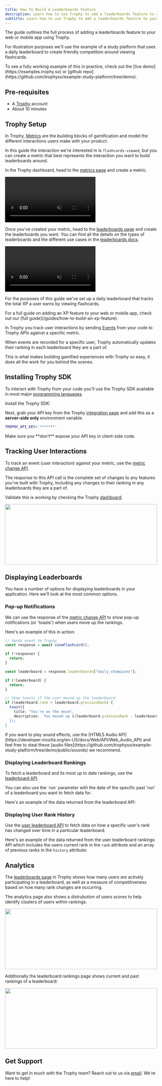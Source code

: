 ```yaml
---
title: How To Build A Leaderboards Feature
description: Learn how to use Trophy to add a leaderboards feature to your web or mobile app.
subtitle: Learn how to use Trophy to add a leaderboards feature to your web or mobile app.
---
```



The guide outlines the full process of adding a leaderboards feature to your web or mobile app using Trophy.

For illustration purposes we'll use the example of a study platform that uses a daily leaderboard to create friendly competition around viewing flashcards.

<Tip>
  To see a fully working example of this in practice, check out the [live
  demo](https://examples.trophy.so) or [github
  repo](https://github.com/trophyso/example-study-platform/tree/demo).
</Tip>

## Pre-requisites

- A [Trophy](https://app.trophy.so/sign-up) account
- About 10 minutes

## Trophy Setup

In Trophy, [Metrics](/platform/metrics) are the building blocks of gamification and model the different interactions users make with your product.

In this guide the interaction we're interested in is `flashcards-viewed`, but you can create a metric that best represents the interaction you want to build leaderboards around.

In the Trophy dashboard, head to the [metrics page](https://app.trophy.so/metrics) and create a metric.

<Frame>
  <video
    autoPlay
    muted
    loop
    playsInline
    className="w-full aspect-video"
    src="../assets/guides/achievements-feature/create_new_metric.mp4"
  ></video>
</Frame>

Once you've created your metric, head to the [leaderboards page](https://app.trophy.so/leaderboards) and create the leaderboards you want. You can find all the details on the types of leaderboards and the different use cases in the [leaderboards docs](/platform/leaderboards).

<Frame>
  <video
    autoPlay
    muted
    loop
    playsInline
    className="w-full aspect-video"
    src="../assets/guides/leaderboards-feature/creating_leaderboards.mp4"
  ></video>
</Frame>

For the purposes of this guide we've set up a daily leaderboard that tracks the total XP a user earns by viewing flashcards.

<Tip>
  For a full guide on adding an XP feature to your web or mobile app, check out
  our [full guide](/guides/how-to-build-an-xp-feature).
</Tip>

In Trophy you track user interactions by sending [Events](/platform/events) from your code to Trophy APIs against a specific metric.

When events are recorded for a specific user, Trophy automatically updates their ranking in each leaderboard they are a part of.

This is what makes building gamified experiences with Trophy so easy, it does all the work for you behind the scenes.

## Installing Trophy SDK

To interact with Trophy from your code you'll use the Trophy SDK available in most major [programming languages](/api-reference/client-libraries).

Install the Trophy SDK:

<SDKInstallCommand />

Next, grab your API key from the Trophy [integration page](https://app.trophy.so/integration) and add this as a **server-side only** environment variable.

```bash
TROPHY_API_KEY='*******'
```

<Warning>
  Make sure you **don't** expose your API key in client-side code.
</Warning>

## Tracking User Interactions

To track an event (user interaction) against your metric, use the [metric change API](/api-reference/endpoints/metrics/send-a-metric-change-event).

<MetricChangeRequestBlock />

The response to this API call is the complete set of changes to any features you've built with Trophy, including any changes to their ranking in any leaderboards they are a part of.

<MetricChangeResponseBlock />

Validate this is working by checking the Trophy [dashboard](https://app.trophy.so).

<Frame>
  <img
    height="200"
    width="100%"
    noZoom
    src="../assets/guides/achievements-feature/top-users.png"
  />
</Frame>

## Displaying Leaderboards

You have a number of options for displaying leaderboards in your application. Here we'll look at the most common options.

### Pop-up Notifications

We can use the response of the [metric change API](/api-reference/endpoints/metrics/send-a-metric-change-event) to show pop-up notifications (or 'toasts') when users move up the rankings.

Here's an example of this in action:

```ts Leaderboard Rank Up Pop-up
// Sends event to Trophy
const response = await viewFlashcard();

if (!response) {
  return;
}

const leaderboard = response.leaderboards["daily_champions"];

if (!leaderboard) {
  return;
}

// Show toasts if the user moved up the leaderboard
if (leaderboard.rank > leaderboard.previousRank) {
  toast({
    title: "You're on the move!,
    description: `You moved up ${leaderboard.previousRank - leaderboard.rank} places!,
  });
}
```

<Tip>
  If you want to play sound effects, use the [HTML5 Audio
  API](https://developer.mozilla.org/en-US/docs/Web/API/Web_Audio_API) and feel
  free to steal these [audio
  files](https://github.com/trophyso/example-study-platform/tree/demo/public/sounds)
  we recommend.
</Tip>

### Displaying Leaderboard Rankings

To fetch a leaderboard and its most up to date rankings, use the [leaderboard API](/api-reference/endpoints/leaderboards/get-leaderboard).

<LeaderboardRankingsRequest />

<Tip>
  You can also use the `run` parameter with the date of the specific past 'run'
  of a leaderboard you want to fetch data for.
</Tip>

Here's an example of the data returned from the leaderboard API:

<LeaderboardRankingsResponse />

### Displaying User Rank History

Use the [user leaderboard API](/api-reference/endpoints/users/get-a-users-leaderboard) to fetch data on how a specific user's rank has changed over time in a particular leaderboard.

<UserLeaderboardRankingsRequest />

Here's an example of the data returned from the user leaderboard rankings API which includes the users current rank in the `rank` attribute and an array of previous ranks in the `history` attribute:

<UserLeaderboardRankingsResponse />

## Analytics

The [leaderboards page](https://app.trophy.so/achievements) in Trophy shows how many users are actively participating in a leaderboard, as well as a mesaure of competitiveness based on how many rank changes are occurring.

The analytics page also shows a distrubution of users scores to help identify clusters of users within rankings.

<Frame>
  <img
    height="200"
    width="100%"
    noZoom
    src="../assets/guides/leaderboards-feature/analytics.png"
  />
</Frame>

Additionally the leaderboard rankings page shows current and past rankings of a leaderboard:

<Frame>
  <img
    height="200"
    width="100%"
    noZoom
    src="../assets/guides/leaderboards-feature/rankings.png"
  />
</Frame>

## Get Support

Want to get in touch with the Trophy team? Reach out to us via [email](mailto:support@trophy.so). We're here to help!
